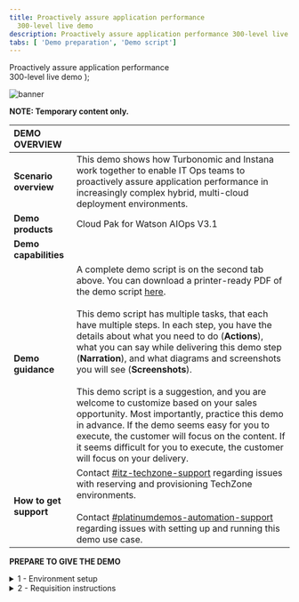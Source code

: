 ```yaml
---
title: Proactively assure application performance
  300-level live demo
description: Proactively assure application performance 300-level live demo
tabs: [ 'Demo preparation', 'Demo script']
---
```


  <span>
    Proactively assure application performance <br/> 300-level live demo
  </span> );

![banner](./images/AIOps_Observability_300_Prep.jpg)
<span id="top"></span>

**NOTE: Temporary content only.**

| DEMO OVERVIEW | |
| :--- | :--- |
| **Scenario overview** | This demo shows how Turbonomic and Instana work together to enable IT Ops teams to proactively assure application performance in increasingly complex hybrid, multi-cloud deployment environments. |
| **Demo products** | Cloud Pak for Watson AIOps V3.1 |
| **Demo capabilities** |  |
| **Demo guidance** | A complete demo script is on the second tab above. You can download a printer-ready PDF of the demo script <a href="./300-Observability-Demo-Script.pdf" target="_blank" rel="noreferrer">here</a>. <br/><br/> This demo script has multiple tasks, that each have multiple steps. In each step, you have the details about what you need to do (**Actions**), what you can say while delivering this demo step (**Narration**), and what diagrams and screenshots you will see (**Screenshots**). <br/><br/> This demo script is a suggestion, and you are welcome to customize based on your sales opportunity. Most importantly, practice this demo in advance. If the demo seems easy for you to execute, the customer will focus on the content. If it seems difficult for you to execute, the customer will focus on your delivery. |
| **How to get support** | Contact <a href="https://ibm-cloud.slack.com/archives/C0124J683GW" target="_blank" rel="noreferrer">#itz-techzone-support</a> regarding issues with reserving and provisioning TechZone environments.<br/><br/>Contact <a href="https://ibm-cloud.slack.com/archives/C0216F39ACU" target="_blank" rel="noreferrer">#platinumdemos-automation-support</a> regarding issues with setting up and running this demo use case. |

**PREPARE TO GIVE THE DEMO**

<details>

<summary>1 - Environment setup</summary>
<br/>



<br/>

**[Go to top](#top)**

</details>

<details>

<summary>2 - Requisition instructions</summary>

<br/>



<br/>

**[Go to top](#top)**

</details>
